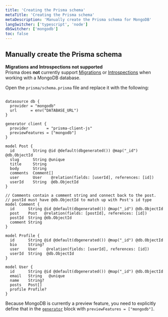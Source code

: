 ```yaml
---
title: 'Creating the Prisma schema'
metaTitle: 'Creating the Prisma schema'
metaDescription: 'Manually create the Prisma schema for MongoDB'
langSwitcher: ['typescript', 'node']
dbSwitcher: ['mongodb']
toc: false
---
```


## Manually create the Prisma schema

<Admonition type="warning">

**Migrations and Introspections not supported** <br />
Prisma does **not** currently support [Migrations](../../../../concepts/components/prisma-migrate) or [Introspections](../../../../concepts/components/introspection) when working with a MongoDB database.

</Admonition>

Open the `prisma/schema.prisma` file and replace it with the following:

```prisma file=prisma/schema.prisma

datasource db {
  provider = "mongodb"
  url      = env("DATABASE_URL")
}

generator client {
  provider        = "prisma-client-js"
  previewFeatures = ["mongodb"]
}

model Post {
  id        String @id @default(dbgenerated()) @map("_id") @db.ObjectId
  slug      String @unique
  title     String
  body      String
  comments  Comment[]
  user      User    @relation(fields: [userId], references: [id])
  userId    String  @db.ObjectId
}

// Comments contain a comment string and connect back to the post.
// postId must have @db.ObjectId to match up with Post's id type
model Comment {
  id      String @id @default(dbgenerated()) @map("_id") @db.ObjectId
  post    Post   @relation(fields: [postId], references: [id])
  postId  String @db.ObjectId
  comment String
}

model Profile {
  id      String @id @default(dbgenerated()) @map("_id") @db.ObjectId
  bio     String?
  user    User    @relation(fields: [userId], references: [id])
  userId  String  @db.ObjectId
}

model User {
  id      String @id @default(dbgenerated()) @map("_id") @db.ObjectId
  email   String   @unique
  name    String?
  posts   Post[]
  profile Profile?
}

```

Because MongoDB is currently a preview feature, you need to explicitly define that in the [`generator`]() block with `previewFeatures = ["mongodb"]`.